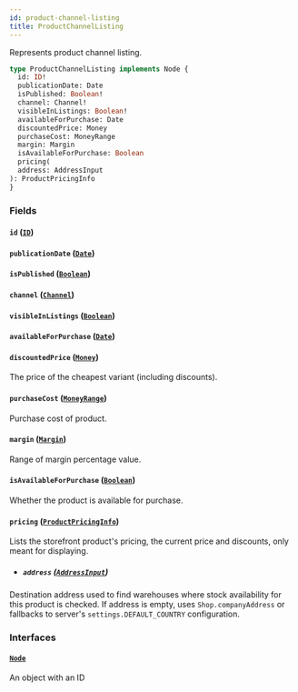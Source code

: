 ```yaml
---
id: product-channel-listing
title: ProductChannelListing
---
```



Represents product channel listing.

```graphql
type ProductChannelListing implements Node {
  id: ID!
  publicationDate: Date
  isPublished: Boolean!
  channel: Channel!
  visibleInListings: Boolean!
  availableForPurchase: Date
  discountedPrice: Money
  purchaseCost: MoneyRange
  margin: Margin
  isAvailableForPurchase: Boolean
  pricing(
  address: AddressInput
): ProductPricingInfo
}
```


### Fields

#### `id` ([`ID`](../../../developer/api-reference/scalars/id))




#### `publicationDate` ([`Date`](../../../developer/api-reference/scalars/date))




#### `isPublished` ([`Boolean`](../../../developer/api-reference/scalars/boolean))




#### `channel` ([`Channel`](../../../developer/api-reference/objects/channel))




#### `visibleInListings` ([`Boolean`](../../../developer/api-reference/scalars/boolean))




#### `availableForPurchase` ([`Date`](../../../developer/api-reference/scalars/date))




#### `discountedPrice` ([`Money`](../../../developer/api-reference/objects/money))

The price of the cheapest variant (including discounts).


#### `purchaseCost` ([`MoneyRange`](../../../developer/api-reference/objects/money-range))

Purchase cost of product.


#### `margin` ([`Margin`](../../../developer/api-reference/objects/margin))

Range of margin percentage value.


#### `isAvailableForPurchase` ([`Boolean`](../../../developer/api-reference/scalars/boolean))

Whether the product is available for purchase.


#### `pricing` ([`ProductPricingInfo`](../../../developer/api-reference/objects/product-pricing-info))

Lists the storefront product's pricing, the current price and discounts, only meant for displaying.
- ##### `address` ([`AddressInput`](../../../developer/api-reference/inputs/address-input))

Destination address used to find warehouses where stock availability for this product is checked. If address is empty, uses `Shop.companyAddress` or fallbacks to server's `settings.DEFAULT_COUNTRY` configuration.


### Interfaces

#### [`Node`](../../../developer/api-reference/interfaces/node) 

An object with an ID




